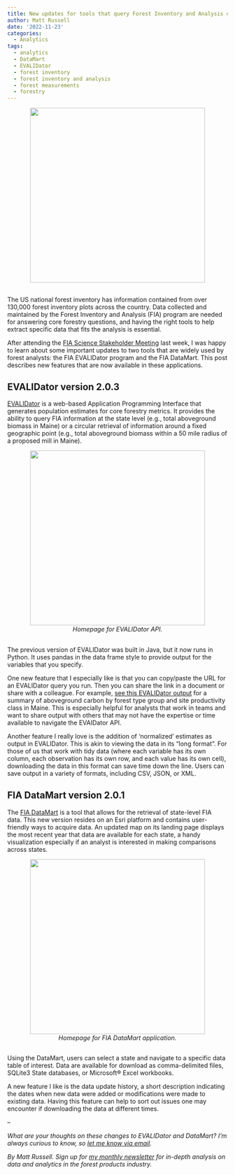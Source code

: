 ```yaml
---
title: New updates for tools that query Forest Inventory and Analysis data
author: Matt Russell
date: '2022-11-23'
categories:
  - Analytics
tags:
  - analytics
  - DataMart
  - EVALIDator
  - forest inventory
  - forest inventory and analysis
  - forest measurements
  - forestry
---
```

 
<center>

![](diameter.jpg){width=400px}
</center>

##

The US national forest inventory has information contained from over 130,000 forest inventory plots across the country. Data collected and maintained by the Forest Inventory and Analysis (FIA) program are needed for answering core forestry questions, and having the right tools to help extract specific data that fits the analysis is essential. 

After attending the [FIA Science Stakeholder Meeting](https://www.fia.fs.usda.gov/sciencestakeholder/index.php) last week, I was happy to learn about some important updates to two tools that are widely used by forest analysts: the FIA EVALIDator program and the FIA DataMart. This post describes new features that are now available in these applications.

## EVALIDator version 2.0.3

[EVALIDator](https://apps.fs.usda.gov/fiadb-api/evalidator) is a web-based Application Programming Interface that generates population estimates for core forestry metrics. It provides the ability to query FIA information at the state level (e.g., total aboveground biomass in Maine) or a circular retrieval of information around a fixed geographic point (e.g., total aboveground biomass within a 50 mile radius of a proposed mill in Maine).   


<center>
![](evalidator.png){width=400px}
</center>
<center>
*Homepage for EVALIDator API.*
</center>

##

The previous version of EVALIDator was built in Java, but it now runs in Python. It uses pandas in the data frame style to provide output for the variables that you specify.

One new feature that I especially like is that you can copy/paste the URL for an EVALIDator query you run. Then you can share the link in a document or share with a colleague. For example, [see this EVALIDator output](https://apps.fs.usda.gov/fiadb-api/fullreport?rselected=Forest%20type%20group&cselected=Site%20productivity%20class&snum=48&wc=232021) for a summary of aboveground carbon by forest type group and site productivity class in Maine. This is especially helpful for analysts that work in teams and want to share output with others that may not have the expertise or time available to navigate the EVAIDator API.

Another feature I really love is the addition of ‘normalized’ estimates as output in EVALIDator. This is akin to viewing the data in its “long format”. For those of us that work with tidy data (where each variable has its own column, each observation has its own row, and each value has its own cell), downloading the data in this format can save time down the line. Users can save output in a variety of formats, including CSV, JSON, or XML.  


## FIA DataMart version 2.0.1


The [FIA DataMart](https://experience.arcgis.com/experience/3641cea45d614ab88791aef54f3a1849/) is a tool that allows for the retrieval of state-level FIA data. This new version resides on an Esri platform and contains user-friendly ways to acquire data. An updated map on its landing page displays the most recent year that data are available for each state, a handy visualization especially if an analyst is interested in making comparisons across states.

<center>
![](datamart.png){width=400px}
</center>
<center>
*Homepage for FIA DataMart application.*
</center>

##

Using the DataMart, users can select a state and navigate to a specific data table of interest. Data are available for download as comma-delimited files, SQLite3 State databases, or Microsoft® Excel workbooks.

A new feature I like is the data update history, a short description indicating the dates when new data were added or modifications were made to existing data. Having this feature can help to sort out issues one may encounter if downloading the data at different times.
 
--

*What are your thoughts on these changes to EVALIDator and DataMart? I’m always curious to know, so [let me know via email](mailto:matt@arbor-analytics.com).*

*By Matt Russell. Sign up for [my monthly newsletter](https://mailchi.mp/d96897dc0f46/arbor-analytics) for in-depth analysis on data and analytics in the forest products industry.*

